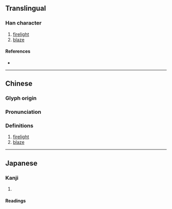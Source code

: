 {{character info}}
==Translingual==

===Han character===
{{Han char|rn=86|rad=火|as=05|sn=9|four=95830|canj=FLBK|ids=⿰火央}}

# [[firelight]]
# [[blaze]]

====References====
* {{Han ref|kx=0669.020|dkj=18961|dj=1078.070|hdz=32195.130|uh=70B4|ud=28852|bh=CFB4|bd=53172}}

----

==Chinese==
{{zh-forms}}

===Glyph origin===
{{Han etym}}

===Pronunciation===
{{zh-pron
|m=yǎng
|c=joeng2
|mc=y
|oc=y
|cat=n
}}

===Definitions===
{{zh-hanzi}}

# [[firelight]]
# [[blaze]]

----

==Japanese==

===Kanji===
{{ja-kanji|grade=|rs=火05}}

# {{rfdef|ja|sort=火05}}

====Readings====
{{ja-readings|on=[[よう]] (yō), [[おう]] (ō), [[えい]] (ei)|kun=}}